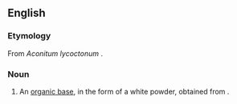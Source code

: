 ==English==

===Etymology===
From ''Aconitum lycoctonum'' {{suffix|en||ine}}.

===Noun===
{{en-noun|-}}

# {{lb|en|organic compound}} An [[organic base]], in the form of a white powder, obtained from {{taxlink|Aconitum lycoctonum|species|noshow=1}}.